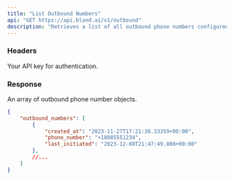 ```yaml
---
title: "List Outbound Numbers"
api: "GET https://api.bland.ai/v1/outbound"
description: "Retrieves a list of all outbound phone numbers configured for your account, along with their associated settings."
---
```


### Headers

<ParamField header="authorization" type="string" required>
  Your API key for authentication.
</ParamField>

### Response

<ResponseField name="outbound_numbers" type="array">
  An array of outbound phone number objects.
</ResponseField>

<ResponseExample>

```json Response
{
    "outbound_numbers": [
        {
            "created_at": "2023-11-27T17:21:38.33359+00:00",
            "phone_number": "+18005551234",
            "last_initiated": "2023-12-08T21:47:49.808+00:00"
        },
        //...
    ]
}

```
</ResponseExample>

